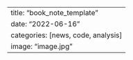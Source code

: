 ---
title: "book_note_template"
date: "2022-06-16"
categories: [news, code, analysis]
image: "image.jpg"
---